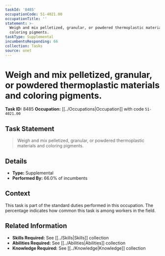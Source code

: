 ```yaml
---
taskId: '8485'
occupationCode: 51-4021.00
occupationTitle: ''
statement: >-
  Weigh and mix pelletized, granular, or powdered thermoplastic materials and
  coloring pigments.
taskType: Supplemental
incumbentsResponding: 66
collection: Tasks
source: onet
---
```

# Weigh and mix pelletized, granular, or powdered thermoplastic materials and coloring pigments.

**Task ID:** 8485
**Occupation:** [[../Occupations|Occupation]] with code `51-4021.00`

## Task Statement

> Weigh and mix pelletized, granular, or powdered thermoplastic materials and coloring pigments.

## Details

- **Type:** Supplemental
- **Performed By:** 66.0% of incumbents

## Context

This task is part of the standard duties performed in this occupation. The percentage indicates how common this task is among workers in the field.

## Related Information

- **Skills Required:** See [[../Skills|Skills]] collection
- **Abilities Required:** See [[../Abilities|Abilities]] collection
- **Knowledge Required:** See [[../Knowledge|Knowledge]] collection
